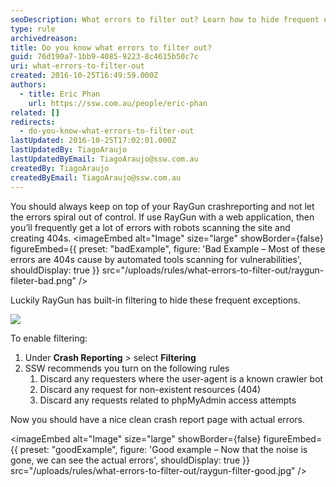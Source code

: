 ```yaml
---
seoDescription: What errors to filter out? Learn how to hide frequent exceptions with RayGun's built-in filtering and improve your crash reporting experience.
type: rule
archivedreason:
title: Do you know what errors to filter out?
guid: 76d190a7-1bb9-4085-9223-8c4615b50c7c
uri: what-errors-to-filter-out
created: 2016-10-25T16:49:59.000Z
authors:
  - title: Eric Phan
    url: https://ssw.com.au/people/eric-phan
related: []
redirects:
  - do-you-know-what-errors-to-filter-out
lastUpdated: 2016-10-25T17:02:01.000Z
lastUpdatedBy: TiagoAraujo
lastUpdatedByEmail: TiagoAraujo@ssw.com.au
createdBy: TiagoAraujo
createdByEmail: TiagoAraujo@ssw.com.au
---
```


You should always keep on top of your RayGun crashreporting and not let the errors spiral out of control. If use RayGun with a web application, then you’ll frequently get a lot of errors with robots scanning the site and creating 404s.
<imageEmbed
  alt="Image"
  size="large"
  showBorder={false}
  figureEmbed={{
    preset: "badExample",
    figure: 'Bad Example – Most of these errors are 404s cause by automated tools scanning for vulnerabilities',
    shouldDisplay: true
  }}
  src="/uploads/rules/what-errors-to-filter-out/raygun-fileter-bad.png"
/>

Luckily RayGun has built-in filtering to hide these frequent exceptions.

![](raygun-filter.png)

To enable filtering:

1. Under **Crash Reporting** &gt; select **Filtering**
2. SSW recommends you turn on the following rules
   1. Discard any requesters where the user-agent is a known crawler bot
   2. Discard any request for non-existent resources (404)
   3. Discard any requests related to phpMyAdmin access attempts

Now you should have a nice clean crash report page with actual errors.

<imageEmbed
  alt="Image"
  size="large"
  showBorder={false}
  figureEmbed={{
    preset: "goodExample",
    figure: 'Good example – Now that the noise is gone, we can see the actual errors',
    shouldDisplay: true
  }}
  src="/uploads/rules/what-errors-to-filter-out/raygun-filter-good.jpg"
/>
